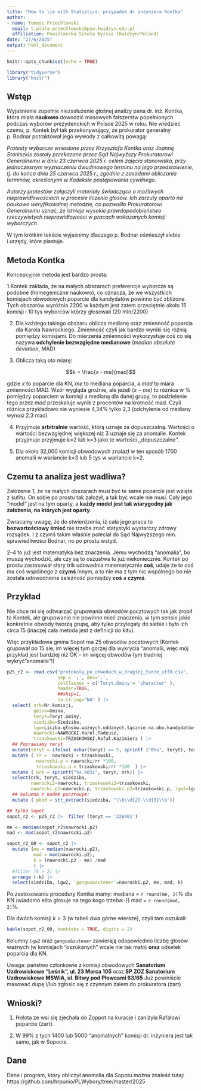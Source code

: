 ```yaml
---
title: "How to lie with Statistics: przypadek dr inżyniera Kontka"
author:
- name: Tomasz Przechlewski
  email: t.plata-przechlewski@psw.kwidzyn.edu.pl
  affiliation: Powiślańska Szkoła Wyższa (Kwidzyn/Poland)
date: "27/6/2025"
output: html_document
---
```


```r
knitr::opts_chunk$set(echo = TRUE)

library("tidyverse")
library("knitr")

```


## Wstęp

Wyjaśnienie zupełnie niezasłużenie głośnej analizy pana dr. inż. Kontka, która miała
**naukowo** dowodzić masowych fałszerstw popełnionych podczas wyborów
prezydenckich w Polsce 2025 w roku. Nie wiedzieć czemu, p. Kontek był tak
przekonywujący, że prokurator generalny p. Bodnar potraktował jego wywody z całkowitą powagą:

*Protesty wyborcze wniesione przez Krzysztofa Kontka oraz Joannę
Staniszkis zostały przekazane przez Sąd Najwyższy Prokuratorowi
Generalnemu w dniu 23 czerwca 2025 r. celem zajęcia stanowiska, przy
jednoczesnym wyznaczeniu dwudniowego terminu na jego przedstawienie,
tj. do końca dnia 25 czerwca 2025 r., zgodnie z zasadami obliczania
terminów, określonymi w Kodeksie postępowania cywilnego.*

*Autorzy protestów załączyli materiały świadczące o możliwych
nieprawidłowościach w procesie liczenia głosów. Ich zarzuty oparto na
naukowo weryfikowalnej metodzie, co pozwoliło Prokuratorowi
Generalnemu uznać, że istnieje wysokie prawdopodobieństwo
rzeczywistych nieprawidłowości w pracach wskazanych komisji
wyborczych*.

W tym krótkim tekście wyjaśnimy dlaczego p. Bodnar ośmieszył siebie i urzędy, które piastuje.

## Metoda Kontka

Koncepcyjnie metoda jest bardzo prosta:

1.Kontek zakłada, że na małych obszarach preferencje wyborcze są podobne (homegeniczne naukowo), co oznacza,
że we wszystkich komisjach obwodowych poparcie dla kandydatów powinno być zbliżone.  
Tych obszarów wyróżnia 2200
w każdym jest zatem przeciętnie około 15 komisji i 10 tys wyborców którzy głosowali (20 mln/2200)

2. Dla każdego takiego obszaru oblicza medianę oraz zmienność poparcia dla Karola Nawrockiego.
Zmienność czyli jak bardzo wyniki się różnią pomiędzy komisjami. Do mierzenia zmienności wykorzystuje
coś co się nazywa **odchylenie bezwzględne medianowe** (*median absolute deviation*, MAD)

3. Oblicza taką oto miarę: 

$$k = \frac{x - me}{mad}$$

gdzie $x$ to poparcie dla KN, $me$ to mediana poparcia, a $mad$ to miara zmienności MAD.
Wzór wygląda groźnie, ale jeżeli $(x - me)$ to różnica w % pomiędzy poparciem w komisji a medianą dla danej grupy,
to podzielenie tego przez $mad$ przeskaluje wynik z procentów na krotność mad.
Czyli różnica przykładowo nie wyniesie 4,34% tylko 2,3 (odchylenie od mediany wynosi 2.3 mad)

4. Przyjmuje **arbitralnie** wartość, którą uznaje za dopuszczalną.
Wartości o wartości bezwzględnej większej niż 3 uznaje się za anomalie.
Kontek przyjmuje przyjmuje k=2 lub k=3 jako te wartości ,,dopuszczalne''.

5. Dla około 32,000 komisji obwodowych znalazł w ten sposób 1700 anomalii w wariancie k=3 
lub 5 tys w wariancie k=2.

## Czemu ta analiza jest wadliwa?

Założenie 1, że na małych obszarach musi być te same poparcie jest
wzięte z sufitu. On sobie po prostu tak założył, a tak być wcale nie
musi. Cały jego "model" jest na tym oparty, a **każdy model jest 
tak wiarygodny jak założenia, na których jest oparty**.

Zwracamy uwagę, że do stwierdzenia, iż cała jego praca to **bezwartościowy śmieć** nie
trzeba znać statystyki wystarczy zdrowy rozsądek. I z czymś takim właśnie poleciał
do Sąd Najwyższego min. sprawiedliwości Bodnar, no po prostu wstyd.

2--4 to już jest matematyka bez znaczenia. Jemu wychodzą "anomalia", bo
muszą wychodzić, ale czy są to oszustwa to już niekoniecznie. Kontek po prostu
zastosował stary trik udowadnia matematycznie **coś**, udaje że to coś ma
coś wspólnego z **czymś** innym, a to nie ma z tym nic wspólnego bo nie
została udowodniona zależność pomiędzy **coś** a **czymś**.

## Przykład

Nie chce mi się odtwarzać grupowania obwodów pocztowych tak jak zrobił to
Kontek, ale grupowanie nie powinno mieć znaczenia, w tym sensie jakie konkretnie
obwody tworzą grupę, aby tylko przylegały do siebie i było ich circa 15 (inaczej cała
metoda jest z definicji do kitu).

Więc przykładowa gmina Sopot ma 25 obwodów pocztowych (Kontek grupował po 15 ale, im więcej tym
gorzej dla wykrycia "anomalii, więc mój przykład jest bardziej niż
OK -- im więcej obwodów tym trudniej wykryć "anomalie"!) 

```r
p25_r2 <- read.csv("protokoly_po_obwodach_w_drugiej_turze_utf8.csv",
                   sep = ';', dec='.',
                   colClasses = c('Teryt.Gminy'= 'character' ),
                   header=TRUE,
                   ##skip=1,
                   na.string="NA" ) |>
  select( nrk=Nr.komisji,
          gmina=Gmina, 
          teryt=Teryt.Gminy, 
          siedziba=Siedziba, 
          lgw=Liczba.głosów.ważnych.oddanych.łącznie.na.obu.kandydatów..z.kart.ważnych.,
          nawrocki=NAWROCKI.Karol.Tadeusz,
          trzaskowski=TRZASKOWSKI.Rafał.Kazimierz ) |>
  ## Poprawiamy teryt
  mutate(teryt = ifelse( nchar(teryt) == 5, sprintf ("0%s", teryt), teryt)) |>
  mutate ( rr =  nawrocki + trzaskowski,
           nawrocki.p = nawrocki/rr *100,
           trzaskowski.p = trzaskowski/rr *100  ) |>
  mutate ( nrk = sprintf("%s.%03i", teryt, nrk)) |>
  select(nrk, teryt, siedziba,
         nawrocki2=nawrocki, trzaskowski2=trzaskowski, 
         nawrocki.p2=nawrocki.p, trzaskowski.p2=trzaskowski.p, lgw2=lgw) |>
  ## kolumna z kodem pocztowym:
  mutate ( pkod = str_extract(siedziba, "\\b\\d{2}-\\d{3}\\b"))

## Tylko Sopot
sopot_r2 <- p25_r2 |>  filter (teryt == '226401')

me <- median(sopot_r2$nawrocki.p2)
mad <- mad(sopot_r2$nawrocki.p2)

sopot_r2_00 <- sopot_r2 |>
  mutate (me = median(nawrocki.p2),
          mad = mad(nawrocki.p2),
          k = (nawrocki.p2 - me) /mad
          ) |>
  #filter (k > 2) |>
  arrange (-k) |>
  select(siedziba, lgw2, `gangus&sutener`=nawrocki.p2, me, mad, k)

```

Po zastosowaniu procedury Kontka mamy:
mediana = `r round(me, 2)`% dla KN (wiadomo elita głosuje na tego kogo trzeba:-))
mad = `r round(mad, 2)`%.

Dla dwóch komisji $k > 3$ (w tabeli dwa górne wiersze), czyli tam oszukali:

```r
kable(sopot_r2_00, booktabs = TRUE, digits = 2)
```
Kolumny `lgw2` oraz `gangus&sutener` zawierają odopowiednio liczbę głosów ważnych (w komisjach "oszukanych" wcale nie tak mało) 
**oraz**
odsetek poparcia dla KN.


Uwaga: państwo członkowie z komisji obwodowych 
**Sanatorium Uzdrowiskowe "Leśnik", ul. 23 Marca 105**
oraz
**SP ZOZ Sanatorium Uzdrowiskowe MSWiA, ul. Bitwy pod Płowcami 63/65**
Już powiniście masować dupę i/lub zgłosic się z czynnym żalem do prokuratora
(żart)

## Wnioski?

1. Hołota ze wsi się zjechała do Zoppot na kuracje i zaniżyła Rafałowi poparcie (żart).

2. W 99% z tych 1400 lub 5000 "anomalnych" komisji dr. inżyniera jest tak samo, jak w Sopocie.

## Dane

Dane i program, który obliczył anomalia dla Sopotu 
można znaleść tutaj:
https://github.com/hrpunio/PLWybory/tree/master/2025